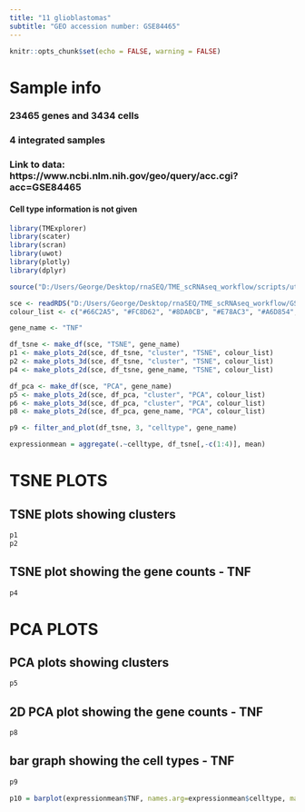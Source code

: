 ---
title: "11 glioblastomas"
subtitle: "GEO accession number: GSE84465" 
---

```{r setup, include=FALSE}
knitr::opts_chunk$set(echo = FALSE, warning = FALSE)
```

# Sample info
### 23465 genes and 3434 cells
### 4 integrated samples
### Link to data: https://www.ncbi.nlm.nih.gov/geo/query/acc.cgi?acc=GSE84465
#### Cell type information is not given

```{r, message=FALSE, warning=FALSE}
library(TMExplorer)
library(scater)
library(scran)
library(uwot)
library(plotly)
library(dplyr)

source("D:/Users/George/Desktop/rnaSEQ/TME_scRNAseq_workflow/scripts/utilities.R")

sce <- readRDS("D:/Users/George/Desktop/rnaSEQ/TME_scRNAseq_workflow/GSE84465/sce.rds")
colour_list <- c("#66C2A5", "#FC8D62", "#8DA0CB", "#E78AC3", "#A6D854", "#FFD92F", "#E5C494", "#B3B3B3", '#E2201C', '#1D91C0', '#6B3E9A', '#32A028', "deepskyblue", "black")

```


```{r, message=FALSE, warning=FALSE}

gene_name <- "TNF"

df_tsne <- make_df(sce, "TSNE", gene_name)
p1 <- make_plots_2d(sce, df_tsne, "cluster", "TSNE", colour_list)
p2 <- make_plots_3d(sce, df_tsne, "cluster", "TSNE", colour_list)
p4 <- make_plots_2d(sce, df_tsne, gene_name, "TSNE", colour_list)

df_pca <- make_df(sce, "PCA", gene_name)
p5 <- make_plots_2d(sce, df_pca, "cluster", "PCA", colour_list)
p6 <- make_plots_3d(sce, df_pca, "cluster", "PCA", colour_list)
p8 <- make_plots_2d(sce, df_pca, gene_name, "PCA", colour_list)

p9 <- filter_and_plot(df_tsne, 3, "celltype", gene_name)

expressionmean = aggregate(.~celltype, df_tsne[,-c(1:4)], mean)

```

# TSNE PLOTS
## TSNE plots showing clusters
```{r, message=FALSE, warning=FALSE}

p1
p2

```

## TSNE plot showing the gene counts - TNF
```{r, message=FALSE, warning=FALSE}

p4

```

# PCA PLOTS
## PCA plots showing clusters 
```{r, message=FALSE, warning=FALSE}

p5

```

## 2D PCA plot showing the gene counts - TNF
```{r, message=FALSE, warning=FALSE}

p8

```

## bar graph showing the cell types - TNF
```{r, message=FALSE, warning=FALSE}

p9

```

```{r}

p10 = barplot(expressionmean$TNF, names.arg=expressionmean$celltype, main="Average expression per cell", las = 2, col = colour_list)

```
